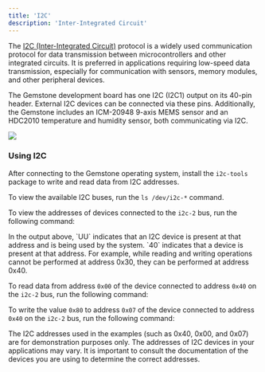 ```yaml
---
title: 'I2C'
description: 'Inter-Integrated Circuit'
---
```



The [I2C (Inter-Integrated Circuit)](https://preprod.kureansiklopedi.com/en/detay/i2c-inter-integrated-circuit-f974c)
protocol is a widely used communication protocol for data transmission between microcontrollers and other integrated
circuits. It is preferred in applications requiring low-speed data transmission, especially for communication
with sensors, memory modules, and other peripheral devices.

The Gemstone development board has one I2C (I2C1) output on its 40-pin header. External I2C devices can be
connected via these pins. Additionally, the Gemstone includes an ICM-20948 9-axis MEMS sensor and an HDC2010
temperature and humidity sensor, both communicating via I2C.

<Frame caption="Todo: The image of the board indicating the I2C pins">
  <img className="rounded-lg" noZoom src="/images/under-construction.png" />
</Frame>

### Using I2C

After connecting to the Gemstone operating system, install the `i2c-tools` package to write and read data
from I2C addresses.

<SnippetInstallTools />

To view the available I2C buses, run the `ls /dev/i2c-*` command.

<SnippetI2CDevices />

To view the addresses of devices connected to the `i2c-2` bus, run the following command:

<SnippetExamplesI2CDetect />

<Note>
In the output above, `UU` indicates that an I2C device is present at that address and is being used by
the system. `40` indicates that a device is present at that address. For example, while reading and writing
operations cannot be performed at address 0x30, they can be performed at address 0x40.
</Note>

To read data from address `0x00` of the device connected to address `0x40` on the `i2c-2` bus,
run the following command:

<SnippetRead />

To write the value `0x80` to address `0x07` of the device connected to address `0x40` on the `i2c-2` bus, run
the following command:

<SnippetWrite />

<Warning>
The I2C addresses used in the examples (such as 0x40, 0x00, and 0x07) are for demonstration purposes only. The
addresses of I2C devices in your applications may vary. It is important to consult the documentation of the
devices you are using to determine the correct addresses.
</Warning>
